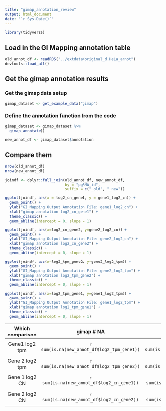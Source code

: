 ```yaml
---
title: "gimap_annotation_review"
output: html_document
date: "`r Sys.Date()`"
---
```


```r
library(tidyverse)
```

## Load in the GI Mapping annotation table

```r
old_annot_df <- readRDS("../extdata/original_d.HeLa_annot")
devtools::load_all()
```

## Get the gimap annotation results

### Get the gimap data setup

```r
gimap_dataset <- get_example_data("gimap")
```

### Define the annotation function from the code

```r
gimap_dataset <- gimap_dataset %>% 
  gimap_annotate()

new_annot_df <- gimap_dataset$annotation
```

## Compare them

```r
nrow(old_annot_df)
nrow(new_annot_df)
```

```r
joindf <- dplyr::full_join(old_annot_df, new_annot_df, 
                           by = "pgRNA_id", 
                           suffix = c("_old", "_new"))
```

```r
ggplot(joindf, aes(x = log2_cn_gene1, y = gene1_log2_cn)) + 
  geom_point() + 
  ylab("GI_Mapping Output Annotation File: gene1_log2_cn") + 
  xlab("gimap annotation log2_cn_gene1") + 
  theme_classic() + 
  geom_abline(intercept = 0, slope = 1)

```

```r
ggplot(joindf, aes(x=log2_cn_gene2, y=gene2_log2_cn)) + 
  geom_point() + 
  ylab("GI_Mapping Output Annotation File: gene2_log2_cn") + 
  xlab("gimap annotation log2_cn_gene2") + 
  theme_classic() + 
  geom_abline(intercept = 0, slope = 1)

```

```r
ggplot(joindf, aes(x=log2_tpm_gene2, y=gene2_log2_tpm)) + 
  geom_point() + 
  ylab("GI_Mapping Output Annotation File: gene2_log2_tpm") + 
  xlab("gimap annotation log2_tpm_gene2") + 
  theme_classic() + 
  geom_abline(intercept = 0, slope = 1)

```

```r
ggplot(joindf, aes(x=log2_tpm_gene1, y=gene1_log2_tpm)) + 
  geom_point() + 
  ylab("GI_Mapping Output Annotation File: gene1_log2_tpm") + 
  xlab("gimap annotation log2_tpm_gene1") + 
  theme_classic() + 
  geom_abline(intercept = 0, slope = 1)

```

|Which comparison | gimap # NA	| GI Mapping # NA	| # overlap  based on pgRNA ID (using intersect) |
|:--------------:|:------------:|:---------------:|:---------:|
|Gene1 log2 tpm  | `r sum(is.na(new_annot_df$log2_tpm_gene1))
` | `r sum(is.na(old_annot_df$gene1_log2_tpm))` | `r length(intersect(new_annot_df$pgRNA_id[which(is.na(new_annot_df$log2_tpm_gene1))]
, old_annot_df$pgRNA_id[which(is.na(old_annot_df$gene1_log2_tpm))]))` |
|Gene 2 log2 tpm | `r sum(is.na(new_annot_df$log2_tpm_gene2))
` | `r sum(is.na(old_annot_df$gene2_log2_tpm))` | `r length(intersect(new_annot_df$pgRNA_id[which(is.na(new_annot_df$log2_tpm_gene2))]
, old_annot_df$pgRNA_id[which(is.na(old_annot_df$gene2_log2_tpm))]))` |
|Gene 1 log2 CN	 | `r sum(is.na(new_annot_df$log2_cn_gene1))
` | `r sum(is.na(old_annot_df$gene1_log2_cn))` | `r length(intersect(new_annot_df$pgRNA_id[which(is.na(new_annot_df$log2_cn_gene1))]
, old_annot_df$pgRNA_id[which(is.na(old_annot_df$gene1_log2_cn))]))` |
|Gene 2 log2 CN	 | `r sum(is.na(new_annot_df$log2_cn_gene2))
` | `r sum(is.na(old_annot_df$gene2_log2_cn))` | `r length(intersect(new_annot_df$pgRNA_id[which(is.na(new_annot_df$log2_cn_gene2))]
, old_annot_df$pgRNA_id[which(is.na(old_annot_df$gene2_log2_cn))]))` |
